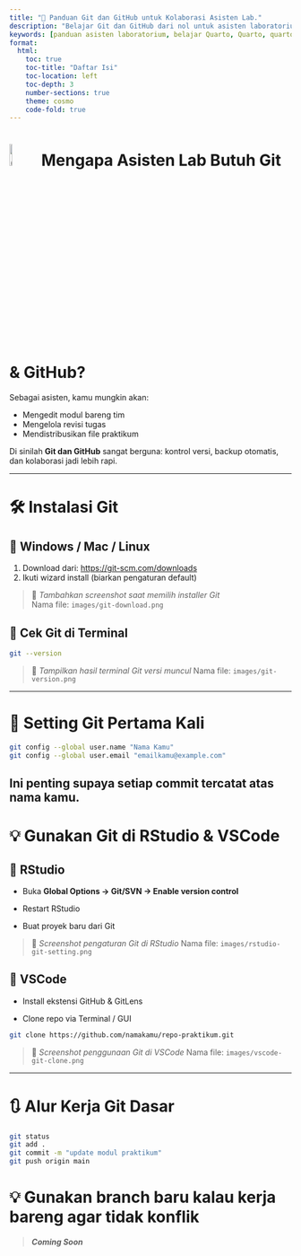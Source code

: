 ```yaml
---
title: "🔧 Panduan Git dan GitHub untuk Kolaborasi Asisten Lab."
description: "Belajar Git dan GitHub dari nol untuk asisten laboratorium. Gunakan Git untuk mengelola versi modul, kolaborasi tim, dan praktik CI CD di RStudio atau VSCode."
keywords: [panduan asisten laboratorium, belajar Quarto, Quarto, quarto untuk asisten lab,git untuk pemula, github untuk asisten laboratorium, git praktikum, panduan git dan github indonesia, version control modul praktikum]
format:
  html:
    toc: true
    toc-title: "Daftar Isi"
    toc-location: left
    toc-depth: 3
    number-sections: true
    theme: cosmo
    code-fold: true
---
```


# ![Github Pages](https://github.githubassets.com/assets/GitHub-Mark-ea2971cee799.png){width="10%"} Mengapa Asisten Lab Butuh Git & GitHub?

Sebagai asisten, kamu mungkin akan:

- Mengedit modul bareng tim
- Mengelola revisi tugas
- Mendistribusikan file praktikum

Di sinilah **Git dan GitHub** sangat berguna: kontrol versi, backup otomatis, dan kolaborasi jadi lebih rapi.

---

# 🛠️ Instalasi Git

## 🔹 Windows / Mac / Linux

1. Download dari: [https://git-scm.com/downloads](https://git-scm.com/downloads)
2. Ikuti wizard install (biarkan pengaturan default)

> 📸 *Tambahkan screenshot saat memilih installer Git*  
> Nama file: `images/git-download.png`

## 🔹 Cek Git di Terminal

```bash
git --version
```

> 📸 *Tampilkan hasil terminal Git versi muncul*
> Nama file: `images/git-version.png`

---

# 🧰 Setting Git Pertama Kali

```bash
git config --global user.name "Nama Kamu"
git config --global user.email "emailkamu@example.com"
```

Ini penting supaya setiap commit tercatat atas nama kamu.
---

# 💡 Gunakan Git di RStudio & VSCode

## 🔸 RStudio
- Buka **Global Options → Git/SVN → Enable version control**

- Restart RStudio

- Buat proyek baru dari Git

> 📸 *Screenshot pengaturan Git di RStudio*
> Nama file: `images/rstudio-git-setting.png`

## 🔸 VSCode
- Install ekstensi GitHub & GitLens

- Clone repo via Terminal / GUI

```bash
git clone https://github.com/namakamu/repo-praktikum.git
```

> 📸 *Screenshot penggunaan Git di VSCode*
> Nama file: `images/vscode-git-clone.png`

---

# 🔃 Alur Kerja Git Dasar

```bash
git status
git add .
git commit -m "update modul praktikum"
git push origin main
```
# 💡 Gunakan branch baru kalau kerja bareng agar tidak konflik

> ***Coming Soon***